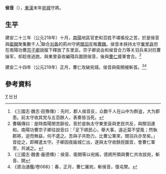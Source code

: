 '''侯音'''（{{bd|？||219年|catIdx=H}}），[[東漢|東漢]]末年[[宛城|宛城]]守將。

==生平==
建安二十三年（公元218年）十月，[[南陽|南陽]]地區官吏和百姓不堪徭役之苦，於是侯音與[[衛開|衛開]]聚集數千人<ref>《三國志·魏志·田豫傳》：先时，郡人侯音反，众数千人在山中为群盗，大为郡患。前太守收其党与五百餘人，表奏皆当死。</ref>聯合[[刘备|刘备]]的荊州守將[[關羽|關羽]]反叛[[曹魏|曹魏]]。侯音本挾持太守[[東里袞|東里袞]]但在南陽功曹[[宗子卿|宗子卿]]說服下釋放了东里衮。宗子卿说会和侯音合力等关羽兵来对抗曹操军，却趁夜逃跑，與東里袞收編殘兵圍困侯音，後與[[曹仁|曹仁]]援軍會合。<ref>曹瞞傳曰：是時南陽閒苦繇役，音於是執太守東里袞與吏民共反，與關羽連和。南陽功曹宗子卿往說音曰：「足下順民心，舉大事，遠近莫不望風；然執郡將，逆而無益，何不遣之。吾與子共勠力，比曹公軍來，關羽兵亦至矣。」音從之，即釋遣太守。子卿因夜踰城亡出，遂與太守收餘民圍音，會曹仁軍至，共滅之。</ref>

建安二十四年（公元219年）正月，曹仁攻破宛城，侯音與衛開被斬首。<ref>《三國志·魏書·龐德傳》：侯音、衛開等以宛叛，德將所領與曹仁共攻拔宛，斬音、開</ref><ref> 《資治通鑑/卷068》：春，正月，曹仁屠宛，斬侯音，復屯樊。</ref>

==參考資料==
{{reflist}}
[[Category:侯姓|Y]]
[[Category:三國戰爭身亡者|H]]
[[Category:三國民變人物|H]]